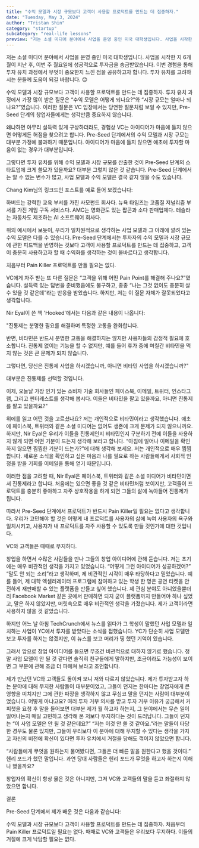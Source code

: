 ```yaml
---
title: "수익 모델과 시장 규모보다 고객이 사용할 프로덕트를 만드는 데 집중하자."
date: "Tuesday, May 3, 2024"
author: "Tristan Shin"
category: "startup"
subcategory: "real-life lessons"
preview: "저는 소셜 미디어 분야에서 사업을 운영 중인 미국 대학생입니다. 사업을 시작한 지 6개월이 지난 후, 이번 주 월요일에 성공적으로 투자금을 송금받았습니다. 이번 경험을 통해 투자 유치 과정에서 무엇이 중요한지 느낀 점을 공유하고자 합니다. 투자 유치를 고려하시는 분들께 도움이 되길 바랍니다😊..."
---
```


저는 소셜 미디어 분야에서 사업을 운영 중인 미국 대학생입니다. 사업을 시작한 지 6개월이 지난 후, 이번 주 월요일에 성공적으로 투자금을 송금받았습니다. 이번 경험을 통해 투자 유치 과정에서 무엇이 중요한지 느낀 점을 공유하고자 합니다. 투자 유치를 고려하시는 분들께 도움이 되길 바랍니다. 😊

수익 모델과 시장 규모보다 고객이 사용할 프로덕트를 만드는 데 집중하자.
투자 유치 과정에서 가장 많이 받은 질문은 “수익 모델은 어떻게 되나요?”와 “시장 규모는 얼마나 되나요?”였습니다. 이러한 질문은 VC 입장에서는 당연한 질문처럼 보일 수 있지만, Pre-Seed 단계의 창업자들에게는 생각만큼 중요하지 않습니다.

왜냐하면 아무리 설득력 있게 구상하더라도, 경험상 VC는 아이디어가 마음에 들지 않으면 어떻게든 허점을 찾으려고 합니다. Pre-Seed 단계에서의 수익 모델과 시장 규모는 대부분 가정에 불과하기 때문입니다. 아이디어가 마음에 들지 않으면 애초에 투자할 마음이 없는 경우가 대부분입니다.

그렇다면 투자 유치를 위해 수익 모델과 시장 규모를 산출한 것이 Pre-Seed 단계의 스타트업에 크게 쓸모가 있을까요? 대부분 그렇지 않은 것 같습니다. Pre-Seed 단계에서는 알 수 없는 변수가 많고, 사업 모델과 수익 모델은 결국 같지 않을 수도 있습니다.

Chang Kim님의 링크드인 포스트를 예로 들어 보겠습니다:

하버드는 강력한 교육 부서를 가진 사모펀드 회사다.
뉴욕 타임즈는 고품질 저널리즘 부서를 가진 게임 구독 서비스다.
AMC는 영화관도 있는 팝콘과 소다 판매업체다.
테슬라는 자동차도 제조하는 AI 소프트웨어 회사다.

위의 예시에서 보듯이, 우리가 일차원적으로 생각하는 사업 모델과 그 아래에 깔려 있는 수익 모델은 다를 수 있습니다. Pre-Seed 단계에서는 투자자의 수익 모델과 시장 규모에 관한 피드백을 반영하는 것보다 고객이 사용할 프로덕트를 만드는 데 집중하고, 고객이 충분히 사용하고자 할 때 수익화를 생각하는 것이 올바르다고 생각합니다.

처음부터 Pain Killer 프로덕트를 만들 필요는 없다.

VC에게 자주 받는 또 다른 질문은 “고객을 위해 어떤 Pain Point를 해결해 주나요?”였습니다. 설득력 있는 답변을 준비했음에도 불구하고, 종종 “나는 그것 없이도 충분히 살 수 있을 것 같은데”라는 반응을 받았습니다. 하지만, 저는 이 질문 자체가 잘못되었다고 생각합니다.

Nir Eyal이 쓴 책 'Hooked'에서는 다음과 같은 내용이 나옵니다:

"진통제는 분명한 필요를 해결하며 특정한 고통을 완화합니다.

반면, 비타민은 반드시 분명한 고통을 해결하지는 않지만 사용자들의 감정적 필요에 호소합니다. 진통제 없이는 기능을 할 수 없지만, 예를 들어 휴가 중에 며칠간 비타민을 먹지 않는 것은 큰 문제가 되지 않습니다.

그렇다면, 당신은 진통제 사업을 하시겠습니까, 아니면 비타민 사업을 하시겠습니까?"

대부분은 진통제를 선택할 것입니다.

이제, 오늘날 가장 인기 있는 소비자 기술 회사들인 페이스북, 이메일, 트위터, 인스타그램, 그리고 핀터레스트를 생각해 봅시다. 이들은 비타민을 팔고 있을까요, 아니면 진통제를 팔고 있을까요?"

위에를 읽고 어떤 것을 고르셨나요? 저는 개인적으로 비타민이라고 생각했습니다. 애초에 페이스북, 트위터와 같은 소셜 미디어는 없어도 생존에 크게 문제가 되지 않으니까요. 하지만, Nir Eyal은 우리가 이들을 진통제인지 비타민인지 구분하기 전에 이들을 사용하지 않게 되면 어떤 기분이 드는지 생각해 보라고 합니다. “아침에 일어나 이메일을 확인하지 않으면 찜찜한 기분이 드는가?”에 대해 생각해 보세요. 저는 개인적으로 매우 찜찜합니다. 새로운 소식을 확인하고 싶은 마음과 나를 필요로 하는 사람들에게서 사회적 인정을 받을 기회를 이메일을 통해 얻기 때문입니다.

이러한 점을 고려할 때, Nir Eyal은 페이스북, 트위터와 같은 소셜 미디어가 비타민이면서 진통제라고 합니다. 처음에는 있으면 좋을 것 같은 비타민처럼 보이지만, 고객들이 프로덕트를 충분히 좋아하고 자주 상호작용을 하게 되면 그들의 삶에 녹아들어 진통제가 됩니다.

따라서 Pre-Seed 단계에서 프로덕트가 반드시 Pain Killer일 필요는 없다고 생각합니다. 우리가 고민해야 할 것은 어떻게 내 프로덕트를 사용자의 삶에 녹여 사용자의 욕구와 일치시키고, 사용자가 내 프로덕트를 자주 사용할 수 있도록 만들 것인가에 대한 것입니다.

VC와 고객들은 때때로 무지하다.

창업을 하면서 수많은 사람들을 만나 그들의 창업 아이디어에 관해 듣습니다. 저는 초기에는 매우 비관적인 생각을 가지고 있었습니다. “어떻게 그런 아이디어가 성공하겠어?” “말도 안 되는 소리”라고 생각하며, 제 비관적인 시각이 매우 타당하다고 믿었습니다. 예를 들어, 제 대학 엑셀러레이터 프로그램에 참여하고 있는 학생 한 명은 공연 티켓을 안전하게 재판매할 수 있는 플랫폼을 만들고 싶어 했습니다. 제 관심 분야도 아니었을뿐더러 Facebook Market 같은 곳에서 판매하면 되지 굳이 플랫폼까지 만들어야 하나 싶었고, 말은 하지 않았지만, 머릿속으로 매우 비관적인 생각을 가졌습니다. 제가 고객이라면 사용하지 않을 것 같았습니다.

하지만 어느 날 아침 TechCrunch에서 뉴스를 읽다가 그 학생이 말했던 사업 모델과 일치하는 사업이 YC에서 투자를 받았다는 소식을 접했습니다. YC가 단순히 사업 모델만 보고 투자를 하지는 않겠지만, 이 뉴스를 보고 머리가 띵 했던 기억이 있습니다.

그래서 앞으로 창업 아이디어를 들으면 무조건 비관적으로 대하지 않기로 했습니다. 정말 사업 모델이 안 될 것 같다면 솔직히 친구들에게 말하지만, 조금이라도 가능성이 보이면 그 부분에 관해 조금 더 파헤쳐 보라고 조언합니다.

제가 만났던 VC와 고객들도 돌이켜 보니 저와 다르지 않았습니다. 제가 투자받고자 하는 분야에 대해 무지한 사람들이 대부분이었고, 그들이 던지는 한마디는 창업자에게 큰 영향을 미치지만 그에 관한 파장을 생각하지 않고 무심코 말을 던지는 사람이 대부분이었습니다. 어떻게 아냐고요? 여러 투자 거부 의사를 받고 투자 거부 이유가 궁금해서 커피챗을 요청 후 말을 들어보면 대부분 제가 뭘 하고자 하는지, 그 분야에서는 무슨 일이 일어나는지 매일 고민하고 생각해 본 저보다 무지하다는 것이 드러납니다. 그들이 던지는 “이 사업 모델은 안 될 것 같은데요?” “저는 이것 안 쓸 것 같아요.”라는 말들이 타당한 경우도 물론 있지만, 그들이 우리보다 이 분야에 대해 무지할 수 있다는 생각을 가지고 자신의 비전에 확신이 있다면 투자 유치에서 거절을 당해도 꺾이지 않았으면 합니다.

“사람들에게 무엇을 원하는지 물어봤다면, 그들은 더 빠른 말을 원한다고 했을 것이다.” 헨리 포드가 했던 말입니다. 과연 당대 사람들은 헨리 포드가 무엇을 하고자 하는지 이해나 했을까요?

창업자의 확신이 항상 옳은 것은 아니지만, 그저 VC와 고객들의 말을 듣고 좌절하지 않았으면 합니다.

결론

Pre-Seed 단계에서 제가 배운 것은 다음과 같습니다:

수익 모델과 시장 규모보다 고객이 사용할 프로덕트를 만드는 데 집중하자.
처음부터 Pain Killer 프로덕트일 필요는 없다.
때때로 VC와 고객들은 우리보다 무지하다. 이들의 거절에 크게 낙담할 필요는 없다.

